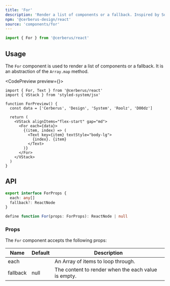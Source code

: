 ```yaml
---
title: 'For'
description: 'Render a list of components or a fallback. Inspired by SolidJS.'
npm: '@cerberus-design/react'
source: 'components/for'
---
```



```ts
import { For } from '@cerberus/react'
```

## Usage

The `For` component is used to render a list of components or a fallback. It is an abstraction of the `Array.map` method.

<CodePreview preview={<ForPreview />}>
```tsx title="for demo"
import { For, Text } from '@cerberus/react'
import { VStack } from 'styled-system/jsx'

function ForPreview() {
  const data = ['Cerberus', 'Design', 'System', 'Roolz', 'D00dz']

  return (
    <VStack alignItems="flex-start" gap="md">
      <For each={data}>
        {(item, index) => (
          <Text key={item} textStyle="body-lg">
            {index}. {item}
          </Text>
        )}
      </For>
    </VStack>
  )
}
```
</CodePreview>

## API

```ts showLineNumbers=false
export interface ForProps {
  each: any[]
  fallback?: ReactNode
}

define function For(props: ForProps): ReactNode | null
```

### Props

The `For` component accepts the following props:

| Name     | Default | Description                                           |
| -------- | ------- | ------------------------------------------------- |
| each     |         | An Array of items to loop through. |
| fallback | null    | The content to render when the each value is empty. |

